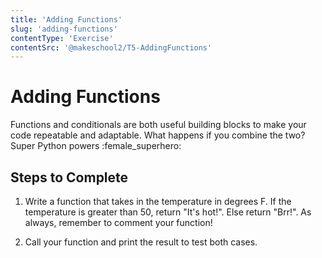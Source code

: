 ```yaml
---
title: 'Adding Functions'
slug: 'adding-functions'
contentType: 'Exercise'
contentSrc: '@makeschool2/T5-AddingFunctions'
---
```


# Adding Functions

Functions and conditionals are both useful building blocks to make your code repeatable and adaptable. What happens if you combine the two? Super Python powers :female_superhero:

## Steps to Complete

1. Write a function that takes in the temperature in degrees F. If the temperature is greater than 50, return "It's hot!". Else return "Brr!". As always, remember to comment your function!

2. Call your function and print the result to test both cases.